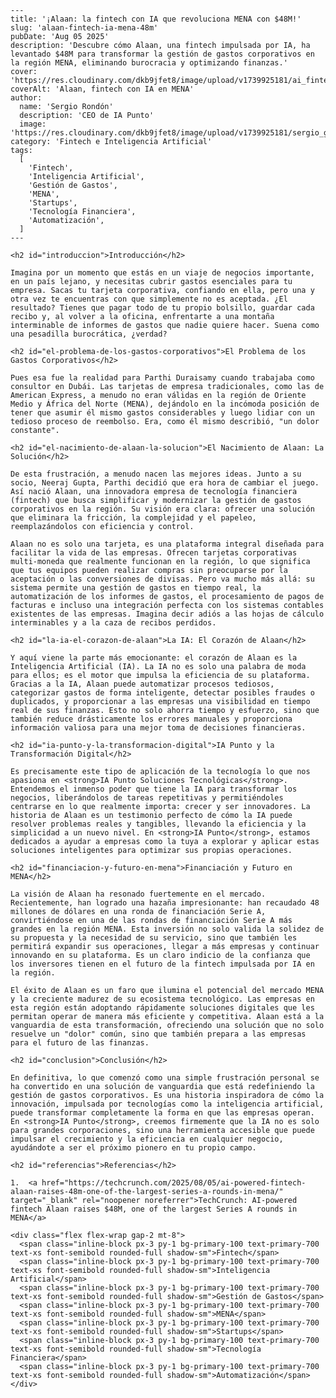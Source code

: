 ```
---
title: '¡Alaan: la fintech con IA que revoluciona MENA con $48M!'
slug: 'alaan-fintech-ia-mena-48m'
pubDate: 'Aug 05 2025'
description: 'Descubre cómo Alaan, una fintech impulsada por IA, ha levantado $48M para transformar la gestión de gastos corporativos en la región MENA, eliminando burocracia y optimizando finanzas.'
cover: 'https://res.cloudinary.com/dkb9jfet8/image/upload/v1739925181/ai_fintech_money.png'
coverAlt: 'Alaan, fintech con IA en MENA'
author:
  name: 'Sergio Rondón'
  description: 'CEO de IA Punto'
  image: 'https://res.cloudinary.com/dkb9jfet8/image/upload/v1739925181/sergio_gdcaeh.png'
category: 'Fintech e Inteligencia Artificial'
tags:
  [
    'Fintech',
    'Inteligencia Artificial',
    'Gestión de Gastos',
    'MENA',
    'Startups',
    'Tecnología Financiera',
    'Automatización',
  ]
---

<h2 id="introduccion">Introducción</h2>

Imagina por un momento que estás en un viaje de negocios importante, en un país lejano, y necesitas cubrir gastos esenciales para tu empresa. Sacas tu tarjeta corporativa, confiando en ella, pero una y otra vez te encuentras con que simplemente no es aceptada. ¿El resultado? Tienes que pagar todo de tu propio bolsillo, guardar cada recibo y, al volver a la oficina, enfrentarte a una montaña interminable de informes de gastos que nadie quiere hacer. Suena como una pesadilla burocrática, ¿verdad?

<h2 id="el-problema-de-los-gastos-corporativos">El Problema de los Gastos Corporativos</h2>

Pues esa fue la realidad para Parthi Duraisamy cuando trabajaba como consultor en Dubái. Las tarjetas de empresa tradicionales, como las de American Express, a menudo no eran válidas en la región de Oriente Medio y África del Norte (MENA), dejándolo en la incómoda posición de tener que asumir él mismo gastos considerables y luego lidiar con un tedioso proceso de reembolso. Era, como él mismo describió, "un dolor constante".

<h2 id="el-nacimiento-de-alaan-la-solucion">El Nacimiento de Alaan: La Solución</h2>

De esta frustración, a menudo nacen las mejores ideas. Junto a su socio, Neeraj Gupta, Parthi decidió que era hora de cambiar el juego. Así nació Alaan, una innovadora empresa de tecnología financiera (fintech) que busca simplificar y modernizar la gestión de gastos corporativos en la región. Su visión era clara: ofrecer una solución que eliminara la fricción, la complejidad y el papeleo, reemplazándolos con eficiencia y control.

Alaan no es solo una tarjeta, es una plataforma integral diseñada para facilitar la vida de las empresas. Ofrecen tarjetas corporativas multi-moneda que realmente funcionan en la región, lo que significa que tus equipos pueden realizar compras sin preocuparse por la aceptación o las conversiones de divisas. Pero va mucho más allá: su sistema permite una gestión de gastos en tiempo real, la automatización de los informes de gastos, el procesamiento de pagos de facturas e incluso una integración perfecta con los sistemas contables existentes de las empresas. Imagina decir adiós a las hojas de cálculo interminables y a la caza de recibos perdidos.

<h2 id="la-ia-el-corazon-de-alaan">La IA: El Corazón de Alaan</h2>

Y aquí viene la parte más emocionante: el corazón de Alaan es la Inteligencia Artificial (IA). La IA no es solo una palabra de moda para ellos; es el motor que impulsa la eficiencia de su plataforma. Gracias a la IA, Alaan puede automatizar procesos tediosos, categorizar gastos de forma inteligente, detectar posibles fraudes o duplicados, y proporcionar a las empresas una visibilidad en tiempo real de sus finanzas. Esto no solo ahorra tiempo y esfuerzo, sino que también reduce drásticamente los errores manuales y proporciona información valiosa para una mejor toma de decisiones financieras.

<h2 id="ia-punto-y-la-transformacion-digital">IA Punto y la Transformación Digital</h2>

Es precisamente este tipo de aplicación de la tecnología lo que nos apasiona en <strong>IA Punto Soluciones Tecnológicas</strong>. Entendemos el inmenso poder que tiene la IA para transformar los negocios, liberándolos de tareas repetitivas y permitiéndoles centrarse en lo que realmente importa: crecer y ser innovadores. La historia de Alaan es un testimonio perfecto de cómo la IA puede resolver problemas reales y tangibles, llevando la eficiencia y la simplicidad a un nuevo nivel. En <strong>IA Punto</strong>, estamos dedicados a ayudar a empresas como la tuya a explorar y aplicar estas soluciones inteligentes para optimizar sus propias operaciones.

<h2 id="financiacion-y-futuro-en-mena">Financiación y Futuro en MENA</h2>

La visión de Alaan ha resonado fuertemente en el mercado. Recientemente, han logrado una hazaña impresionante: han recaudado 48 millones de dólares en una ronda de financiación Serie A, convirtiéndose en una de las rondas de financiación Serie A más grandes en la región MENA. Esta inversión no solo valida la solidez de su propuesta y la necesidad de su servicio, sino que también les permitirá expandir sus operaciones, llegar a más empresas y continuar innovando en su plataforma. Es un claro indicio de la confianza que los inversores tienen en el futuro de la fintech impulsada por IA en la región.

El éxito de Alaan es un faro que ilumina el potencial del mercado MENA y la creciente madurez de su ecosistema tecnológico. Las empresas en esta región están adoptando rápidamente soluciones digitales que les permitan operar de manera más eficiente y competitiva. Alaan está a la vanguardia de esta transformación, ofreciendo una solución que no solo resuelve un "dolor" común, sino que también prepara a las empresas para el futuro de las finanzas.

<h2 id="conclusion">Conclusión</h2>

En definitiva, lo que comenzó como una simple frustración personal se ha convertido en una solución de vanguardia que está redefiniendo la gestión de gastos corporativos. Es una historia inspiradora de cómo la innovación, impulsada por tecnologías como la inteligencia artificial, puede transformar completamente la forma en que las empresas operan. En <strong>IA Punto</strong>, creemos firmemente que la IA no es solo para grandes corporaciones, sino una herramienta accesible que puede impulsar el crecimiento y la eficiencia en cualquier negocio, ayudándote a ser el próximo pionero en tu propio campo.

<h2 id="referencias">Referencias</h2>

1.  <a href="https://techcrunch.com/2025/08/05/ai-powered-fintech-alaan-raises-48m-one-of-the-largest-series-a-rounds-in-mena/" target="_blank" rel="noopener noreferrer">TechCrunch: AI-powered fintech Alaan raises $48M, one of the largest Series A rounds in MENA</a>

<div class="flex flex-wrap gap-2 mt-8">
  <span class="inline-block px-3 py-1 bg-primary-100 text-primary-700 text-xs font-semibold rounded-full shadow-sm">Fintech</span>
  <span class="inline-block px-3 py-1 bg-primary-100 text-primary-700 text-xs font-semibold rounded-full shadow-sm">Inteligencia Artificial</span>
  <span class="inline-block px-3 py-1 bg-primary-100 text-primary-700 text-xs font-semibold rounded-full shadow-sm">Gestión de Gastos</span>
  <span class="inline-block px-3 py-1 bg-primary-100 text-primary-700 text-xs font-semibold rounded-full shadow-sm">MENA</span>
  <span class="inline-block px-3 py-1 bg-primary-100 text-primary-700 text-xs font-semibold rounded-full shadow-sm">Startups</span>
  <span class="inline-block px-3 py-1 bg-primary-100 text-primary-700 text-xs font-semibold rounded-full shadow-sm">Tecnología Financiera</span>
  <span class="inline-block px-3 py-1 bg-primary-100 text-primary-700 text-xs font-semibold rounded-full shadow-sm">Automatización</span>
</div>
```
